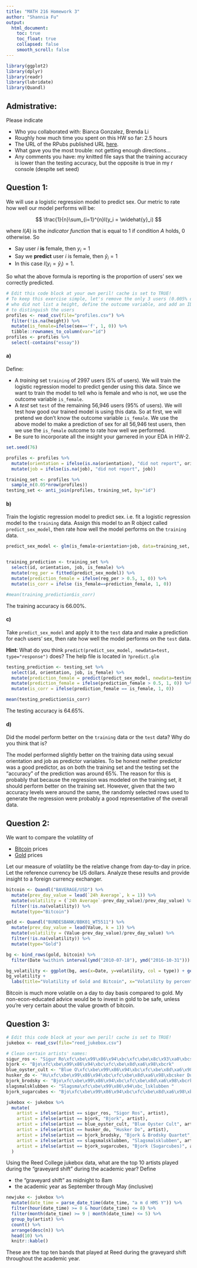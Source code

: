 ```yaml
---
title: "MATH 216 Homework 3"
author: "Shannia Fu"
output:
  html_document:
    toc: true
    toc_float: true
    collapsed: false
    smooth_scroll: false
---
```


```r
library(ggplot2)
library(dplyr)
library(readr)
library(lubridate)
library(Quandl)
```



## Admistrative:

Please indicate

* Who you collaborated with: Bianca Gonzalez, Brenda Li
* Roughly how much time you spent on this HW so far: 2.5 hours
* The URL of the RPubs published URL [here](http://rpubs.com/shannia/hw3).
* What gave you the most trouble: not getting enough directions...
* Any comments you have: my knitted file says that the training accuracy is lower than the testing accuracy, but the opposite is true in my r console (despite set seed)




## Question 1:

We will use a logistic regression model to predict sex. Our metric to rate how well our
model performs will be:

$$
\frac{1}{n}\sum_{i=1}^{n}I(y_i = \widehat{y}_i)
$$

where $I(A)$ is the *indicator function* that is equal to 1 if condition $A$
holds, 0 otherwise. So

* Say user $i$ **is** female, then $y_i=1$
* Say we **predict** user $i$ is female, then $\widehat{y}_i=1$
* In this case $I(y_i =\widehat{y}_i)=1$. 

So what the above formula is reporting is the proportion of users' sex we
correctly predicted.

```r
# Edit this code block at your own peril! cache is set to TRUE!
# To keep this exercise simple, let's remove the only 3 users (0.005% of users)
# who did not list a height, define the outcome variable, and add an ID variable
# to distinguish the users
profiles <- read_csv(file="profiles.csv") %>% 
  filter(!is.na(height)) %>% 
  mutate(is_female=ifelse(sex=='f', 1, 0)) %>% 
  tibble::rownames_to_column(var="id")
profiles <- profiles %>% 
  select(-contains("essay"))
```



#### a)

Define:

* A *training* set `training` of 2997 users (5% of users). We will train the 
logistic regression model to predict gender using this data. Since we want to 
train the model to tell who is female and who is not, we use the outcome
variable `is_female`.
* A *test* set `test` of the remaining 56,946 users (95% of users). We will test
how good our trained model is using this data. So at first, we will pretend we
don't know the outcome variable `is_female`. We use the above model to make a
prediction of sex for all 56,946 test users, then we use the `is_female` outcome
to rate how well we performed.
* Be sure to incorporate all the insight your garnered in your EDA in HW-2.

```r
set.seed(76)

profiles <- profiles %>% 
  mutate(orientation = ifelse(is.na(orientation), "did not report", orientation)) %>% 
  mutate(job = ifelse(is.na(job), "did not report", job))

training_set <- profiles %>% 
  sample_n(0.05*nrow(profiles))
testing_set <- anti_join(profiles, training_set, by="id")

```



#### b)

Train the logistic regression model to predict sex. i.e. fit a logistic
regression model to the `training` data. Assign this model to an R object called
`predict_sex_model`, then rate how well the model performs on the `training` data.

```r


predict_sex_model <- glm(is_female~orientation+job, data=training_set, family="binomial")


training_prediction <- training_set %>% 
  select(id, orientation, job, is_female) %>% 
  mutate(reg_per = fitted(predict_sex_model)) %>% 
  mutate(prediction_female = ifelse(reg_per > 0.5, 1, 0)) %>% 
  mutate(is_corr = ifelse (is_female==prediction_female, 1, 0))

#mean(training_prediction$is_corr)

```

The training accuracy is 66.00%.

#### c)

Take `predict_sex_model` and apply it to the `test` data and make a prediction 
for each users' sex, then rate how well the model performs on the `test` data.

**Hint**: What do you think `predict(predict_sex_model, newdata=test,
type="response")` does? The help file is located in `?predict.glm`

```r
testing_prediction <- testing_set %>% 
  select(id, orientation, job, is_female) %>% 
  mutate(prediction_female = predict(predict_sex_model, newdata=testing_set, type="response")) %>% 
  mutate(prediction_female = ifelse(prediction_female > 0.5, 1, 0)) %>% 
  mutate(is_corr = ifelse(prediction_female == is_female, 1, 0))

mean(testing_prediction$is_corr)

```

The testing accuracy is 64.65%.

#### d)

Did the model perform better on the `training` data or the `test` data? Why
do you think that is?

The model performed slightly better on the training data using sexual orientation and job as predictor variables. To be honest neither predictor was a good predictor, as on both the training set and the testing set the "accuracy" of the prediction was around 65%.
The reason for this is probably that because the regression was modeled on the training set, it should perform better on the training set. However, given that the two accuracy levels were around the same, the randomly selected rows used to generate the regression were probably a good representative of the overall data.


## Question 2:

We want to compare the volatility of 

* [Bitcoin](https://www.quandl.com/data/BAVERAGE/USD) prices
* [Gold](https://www.quandl.com/data/BUNDESBANK/BBK01_WT5511) prices

Let our measure of volatility be the relative change from day-to-day in price. 
Let the reference currency be US dollars. Analyze these results and provide
insight to a foreign currency exchanger.

```r

bitcoin <- Quandl("BAVERAGE/USD") %>% 
  mutate(prev_day_value = lead(`24h Average`, k = 1)) %>% 
  mutate(volatility = (`24h Average`-prev_day_value)/prev_day_value) %>% 
  filter(!is.na(volatility)) %>% 
  mutate(type="Bitcoin")

gold <- Quandl("BUNDESBANK/BBK01_WT5511") %>%  
  mutate(prev_day_value = lead(Value, k = 1)) %>% 
  mutate(volatility = (Value-prev_day_value)/prev_day_value) %>% 
  filter(!is.na(volatility)) %>% 
  mutate(type="Gold")

bg <- bind_rows(gold, bitcoin) %>% 
  filter(Date %within% interval(ymd("2010-07-18"), ymd("2016-10-31")))

bg_volatility <- ggplot(bg, aes(x=Date, y=volatility, col = type)) + geom_line()
bg_volatility +
  labs(title="Volatility of Gold and Bitcoin", x="Volatility by percentage", y="Date by Year")


```


Bitcoin is much more volatile on a day to day basis compared to gold. My non-econ-educated advice would be to invest in gold to be safe, unless you're very certain about the value growth of bitcoin.


## Question 3:

```r
# Edit this code block at your own peril! cache is set to TRUE!
jukebox <- read_csv(file="reed_jukebox.csv")

# Clean certain artists' names:
sigur_ros <- "Sigur Ro\xfc\xbe\x99\x86\x94\xbc\xfc\xbe\x8c\x93\xa0\xbcs"
bjork <- "Bjo\xfc\xbe\x99\x86\x94\xbc\xfc\xbe\x8d\xa6\x98\xbcrk"
blue_oyster_cult <- "Blue O\xfc\xbe\x99\x86\x94\xbc\xfc\xbe\x8d\xa6\x98\xbcyster Cult"
husker_do <- "Hu\xfc\xbe\x99\x86\x94\xbc\xfc\xbe\x8d\xa6\x98\xbcsker Du\xfc\xbe\x99\x86\x94\xbc\xfc\xbe\x8d\xa6\x98\xbc"
bjork_brodsky <- "Bjo\xfc\xbe\x99\x86\x94\xbc\xfc\xbe\x8d\xa6\x98\xbcrk & Brodsky Quartet"
slagsmalsklubben <- "Slagsma\xfc\xbe\x99\x86\x94\xbc_lsklubben "
bjork_sugarcubes <- "Bjo\xfc\xbe\x99\x86\x94\xbc\xfc\xbe\x8d\xa6\x98\xbcrk (Sugarcubes)"

jukebox <- jukebox %>%
  mutate(
    artist = ifelse(artist == sigur_ros, "Sigor Ros", artist),
    artist = ifelse(artist == bjork, "Bjork", artist),
    artist = ifelse(artist == blue_oyster_cult, "Blue Oyster Cult", artist),
    artist = ifelse(artist == husker_do, "Husker Do", artist),
    artist = ifelse(artist == bjork_brodsky, "Bjork & Brodsky Quartet", artist),
    artist = ifelse(artist == slagsmalsklubben, "Slagsmalsklubben", artist),
    artist = ifelse(artist == bjork_sugarcubes, "Bjork (Sugarcubes)", artist)
  )
```


Using the Reed College jukebox data, what are the top 10 artists played during
the "graveyard shift" during the academic year? Define

* the "graveyard shift" as midnight to 8am
* the academic year as September through May (inclusive)

```r

newjuke <- jukebox %>% 
  mutate(date_time = parse_date_time(date_time, "a m d HMS Y")) %>% 
  filter(hour(date_time) >= 0 & hour(date_time) <= 8) %>% 
  filter(month(date_time) >= 9 | month(date_time) <= 5) %>% 
  group_by(artist) %>% 
  count() %>% 
  arrange(desc(n)) %>% 
  head(10) %>% 
  knitr::kable()

```

These are the top ten bands that played at Reed during the graveyard shift throughout the academic year.


